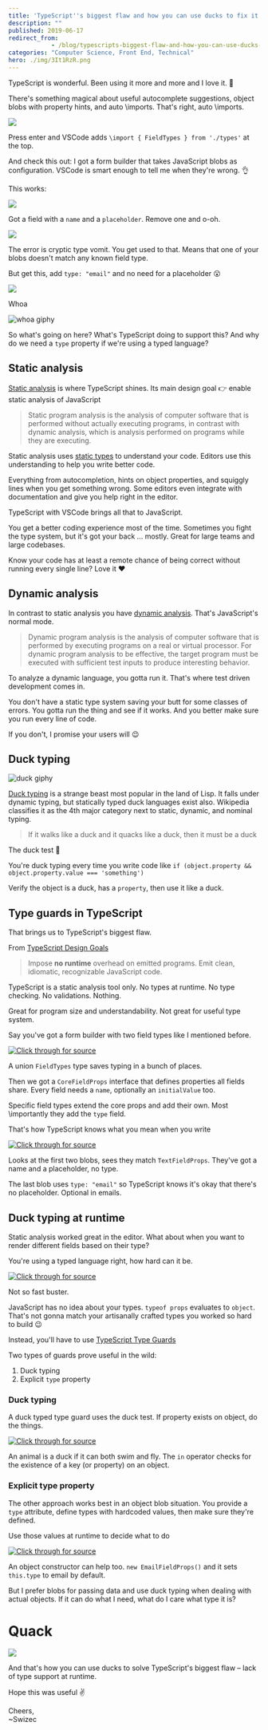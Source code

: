 ```yaml
---
title: 'TypeScript''s biggest flaw and how you can use ducks to fix it'
description: ""
published: 2019-06-17
redirect_from: 
            - /blog/typescripts-biggest-flaw-and-how-you-can-use-ducks-to-fix-it/swizec/9122
categories: "Computer Science, Front End, Technical"
hero: ./img/3It1RzR.png
---
```

TypeScript is wonderful. Been using it more and more and I love it. 🥰





There's something magical about useful autocomplete suggestions, object blobs with property hints, and auto \\imports. That's right, auto \\imports.



![](./img/3It1RzR.png)



Press enter and VSCode adds `\import { FieldTypes } from './types'` at the top.



And check this out: I got a form builder that takes JavaScript blobs as configuration. VSCode is smart enough to tell me when they're wrong. 👌



This works:



![](./img/8jAnn0L.png)



Got a field with a `name` and a `placeholder`. Remove one and o-oh.



![](./img/ulnjYvE.png)



The error is cryptic type vomit. You get used to that. Means that one of your blobs doesn't match any known field type.



But get this, add `type: "email"` and no need for a placeholder 😮



![](./img/43vXqhT.png)



Whoa



![whoa giphy](./img/media-DyvyiFFXF1Yli-giphy.gif)



So what's going on here? What's TypeScript doing to support this? And why do we need a `type` property if we're using a typed language?



## Static analysis



[Static analysis](https://en.wikipedia.org/wiki/Static_program_analysis) is where TypeScript shines. Its main design goal 👉 enable static analysis of JavaScript



> Static program analysis is the analysis of computer software that is performed without actually executing programs, in contrast with dynamic analysis, which is analysis performed on programs while they are executing.



Static analysis uses [static types](https://en.wikipedia.org/wiki/Type_system#Static_typing) to understand your code. Editors use this understanding to help you write better code.



Everything from autocompletion, hints on object properties, and squiggly lines when you get something wrong. Some editors even integrate with documentation and give you help right in the editor.



TypeScript with VSCode brings all that to JavaScript.



You get a better coding experience most of the time. Sometimes you fight the type system, but it's got your back ... mostly. Great for large teams and large codebases.



Know your code has at least a remote chance of being correct without running every single line? Love it ❤️



## Dynamic analysis



In contrast to static analysis you have [dynamic analysis](https://en.wikipedia.org/wiki/Dynamic_program_analysis). That's JavaScript's normal mode.



> Dynamic program analysis is the analysis of computer software that is performed by executing programs on a real or virtual processor. For dynamic program analysis to be effective, the target program must be executed with sufficient test inputs to produce interesting behavior.



To analyze a dynamic language, you gotta run it. That's where test driven development comes in.



You don't have a static type system saving your butt for some classes of errors. You gotta run the thing and see if it works. And you better make sure you run every line of code.



If you don't, I promise your users will 😉



## Duck typing



![duck giphy](./img/media-krewXUB6LBja-giphy.gif)



[Duck typing](https://en.wikipedia.org/wiki/Duck_typing) is a strange beast most popular in the land of Lisp. It falls under dynamic typing, but statically typed duck languages exist also. Wikipedia classifies it as the 4th major category next to static, dynamic, and nominal typing.



> If it walks like a duck and it quacks like a duck, then it must be a duck



The duck test 🦆



You're duck typing every time you write code like `if (object.property && object.property.value === 'something')`



Verify the object is a duck, has a `property`, then use it like a duck.



## Type guards in TypeScript



That brings us to TypeScript's biggest flaw.



From [TypeScript Design Goals](https://github.com/Microsoft/TypeScript/wiki/TypeScript-Design-Goals)



> Impose **no runtime** overhead on emitted programs. Emit clean, idiomatic, recognizable JavaScript code.



TypeScript is a static analysis tool only. No types at runtime. No type checking. No validations. Nothing.



Great for program size and understandability. Not great for useful type system.



Say you've got a form builder with two field types like I mentioned before.



[![Click through for source](./img/techletter.app-screenshot-1560790608889.png)](https://carbon.now.sh/?bg=rgba(255,255,255,1)&t=seti&l=typescript&ds=true&wc=true&wa=true&pv=48px&ph=32px&ln=false&code=%2F%2F%20A%20union%20type%20for%20field%20types%0Aexport%20type%20FieldTypes%20%3D%20TextFieldProps%20%7C%20EmailFieldProps%3B%0A%0A%2F%2F%20All%20fields%20share%20some%20properties%0Aexport%20interface%20CoreFieldProps%20%7B%0A%20%20%20%20name%3A%20string%3B%0A%20%20%20%20initialValue%3F%3A%20string%3B%0A%7D%0A%0A%2F%2F%20Text%20fields%20require%20a%20placeholder%0A%2F%2F%20type%20is%20%60text%60%20by%20default%0Aexport%20interface%20TextFieldProps%20extends%20CoreFieldProps%20%7B%0A%20%20%20%20type%3F%3A%20%22text%22%3B%0A%20%20%20%20placeholder%3A%20string%3B%0A%7D%0A%0A%2F%2F%20Email%20fields%20don't%20require%20a%20placeholder%0Aexport%20interface%20EmailFieldProps%20extends%20CoreFieldProps%20%7B%0A%20%20%20%20type%3A%20%22email%22%3B%0A%20%20%20%20placeholder%3F%3A%20string%3B%0A%7D)



A union `FieldTypes` type saves typing in a bunch of places.



Then we got a `CoreFieldProps` interface that defines properties all fields share. Every field needs a `name`, optionally an `initialValue` too.



Specific field types extend the core props and add their own. Most \\importantly they add the `type` field.



That's how TypeScript knows what you mean when you write



[![Click through for source](./img/techletter.app-screenshot-1560790608727.png)](https://carbon.now.sh/?bg=rgba(255,255,255,1)&t=seti&l=typescript&ds=true&wc=true&wa=true&pv=48px&ph=32px&ln=false&code=%3CForm%0A%20%20%20%20onSubmit%3D%7Bvalues%20%3D%3E%20alert(JSON.stringify(values%2C%20null%2C%202))%7D%0A%20%20%20%20fields%3D%7B%5B%0A%20%20%20%20%20%20%20%20%7B%20name%3A%20%22firstName%22%2C%20placeholder%3A%20%22First%20Name%22%20%7D%2C%0A%20%20%20%20%20%20%20%20%7B%20name%3A%20%22lastName%22%2C%20placeholder%3A%20%22Last%20Name%22%20%7D%2C%0A%20%20%20%20%20%20%20%20%7B%20name%3A%20%22email%22%2C%20type%3A%20%22email%22%20%7D%0A%20%20%20%20%5D%7D%20%2F%3E)



Looks at the first two blobs, sees they match `TextFieldProps`. They've got a name and a placeholder, no type.



The last blob uses `type: "email"` so TypeScript knows it's okay that there's no placeholder. Optional in emails.



## Duck typing at runtime



Static analysis worked great in the editor. What about when you want to render different fields based on their type?



You're using a typed language right, how hard can it be.



[![Click through for source](./img/techletter.app-screenshot-1560797141465.png)](https://carbon.now.sh/?bg=rgba(255,255,255,1)&t=seti&l=typescript&ds=true&wc=true&wa=true&pv=48px&ph=32px&ln=false&code=const%20RenderField%20%3D%20(props%3A%20FieldTypes)%20%3D%3E%20%7B%0A%09if%20(typeof%20props%20%3D%3D%20TextFieldProps)%20%7B%0A%09%09%2F%2F%20render%20a%20text%20field%0A%09%7Delse%20if%20(typeof%20props%20%3D%3D%20EmailFieldProps)%20%7B%0A%09%09%2F%2F%20render%20an%20email%20field%0A%09%7D%0A%7D)



Not so fast buster.



JavaScript has no idea about your types. `typeof props` evaluates to `object`. That's not gonna match your artisanally crafted types you worked so hard to build 😉



Instead, you'll have to use [TypeScript Type Guards](https://www.typescriptlang.org/docs/handbook/advanced-types.html#type-guards-and-differentiating-types)



Two types of guards prove useful in the wild:



1. Duck typing
2. Explicit `type` property



### Duck typing



A duck typed type guard uses the duck test. If property exists on object, do the things.



[![Click through for source](./img/techletter.app-screenshot-1560797140706.png)](https://carbon.now.sh/?bg=rgba(255,255,255,1)&t=seti&l=typescript&ds=true&wc=true&wa=true&pv=48px&ph=32px&ln=false&code=function%20isDuck(animal%3A%20Duck%20%7C%20Elephant%20%7C%20Donkey)%20%7B%0A%09return%20%22swim%22%20in%20animal%20%26%26%20%22fly%22%20in%20animal%3B%0A%7D)



An animal is a duck if it can both swim and fly. The `in` operator checks for the existence of a key (or property) on an object.



### Explicit type property



The other approach works best in an object blob situation. You provide a `type` attribute, define types with hardcoded values, then make sure they're defined.



Use those values at runtime to decide what to do



[![Click through for source](./img/techletter.app-screenshot-1560797142337.png)](https://carbon.now.sh/?bg=rgba(255,255,255,1)&t=seti&l=typescript&ds=true&wc=true&wa=true&pv=48px&ph=32px&ln=false&code=const%20RenderField%20%3D%20(props%3A%20FieldTypes)%20%3D%3E%20%7B%0A%20%20%20%20switch%20(props.type)%20%7B%0A%20%20%20%20%20%20%20%20case%20%22email%22%3A%0A%20%20%20%20%20%20%20%20%20%20%20%20%2F%2F%20render%20email%20field%0A%20%20%20%20%20%20%20%20case%20%22text%22%3A%0A%20%20%20%20%20%20%20%20%20%20%20%20%2F%2F%20render%20text%20field%0A%20%20%20%20%7D%0A%7D%3B)



An object constructor can help too. `new EmailFieldProps()` and it sets `this.type` to email by default.



But I prefer blobs for passing data and use duck typing when dealing with actual objects. If it can do what I need, what do I care what type it is?



# Quack



![](./img/kr3gtct.png)



And that's how you can use ducks to solve TypeScript's biggest flaw – lack of type support at runtime.



Hope this was useful ✌️



Cheers,  
~Swizec